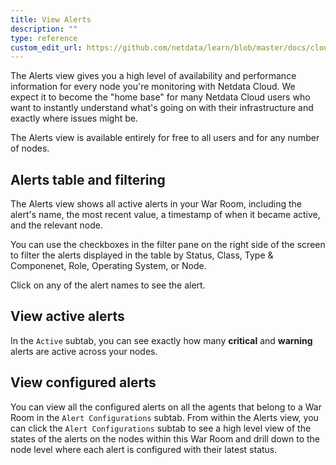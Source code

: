 ```yaml
---
title: View Alerts
description: ""
type: reference
custom_edit_url: https://github.com/netdata/learn/blob/master/docs/cloud/alerts-notifications/smartboard.mdx
---
```


The Alerts view gives you a high level of availability and performance information for every node you're
monitoring with Netdata Cloud. We expect it to become the "home base" for many Netdata Cloud users who want to instantly
understand what's going on with their infrastructure and exactly where issues might be.

The Alerts view is available entirely for free to all users and for any number of nodes.

## Alerts table and filtering

The Alerts view shows all active alerts in your War Room, including the alert's name, the most recent value, a
timestamp of when it became active, and the relevant node.

You can use the checkboxes in the filter pane on the right side of the screen to filter the alerts displayed in the table
by Status, Class, Type & Componenet, Role, Operating System, or Node.

Click on any of the alert names to see the alert.

## View active alerts

In the `Active` subtab, you can see exactly how many **critical** and **warning** alerts are active across your nodes. 

## View configured alerts 

You can view all the configured alerts on all the agents that belong to a War Room in the `Alert Configurations` subtab. 
From within the Alerts view, you can click the `Alert Configurations` subtab to see a high level view of the states of 
the alerts on the nodes within this War Room and drill down to the node level where each alert is configured with their latest status.








